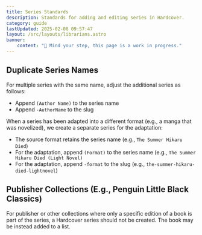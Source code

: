 ```yaml
---
title: Series Standards
description: Standards for adding and editing series in Hardcover.
category: guide
lastUpdated: 2025-02-08 09:57:47
layout: /src/layouts/librarians.astro
banner:
    content: "🚧 Mind your step, this page is a work in progress."
---
```


## Duplicate Series Names
For multiple series with the same name, adjust the additional series as follows:
  - Append `(Author Name)` to the series name 
  - Append `-AuthorName` to the slug

When a series has been adapted into a different format (e.g., a manga that was novelized), we create a separate series for the adaptation:
  - The source format retains the series name (e.g., `The Summer Hikaru Died`)
  - For the adaptation, append `(Format)` to the series name (e.g., `The Summer Hikaru Died (Light Novel)`
  - For the adaptation, append `-format` to the slug (e.g., `the-summer-hikaru-died-lightnovel`)


## Publisher Collections (E.g., Penguin Little Black Classics)
For publisher or other collections where only a specific edition of a book is part of the series, a Hardcover series should not be created. The book may be instead added to a list.
